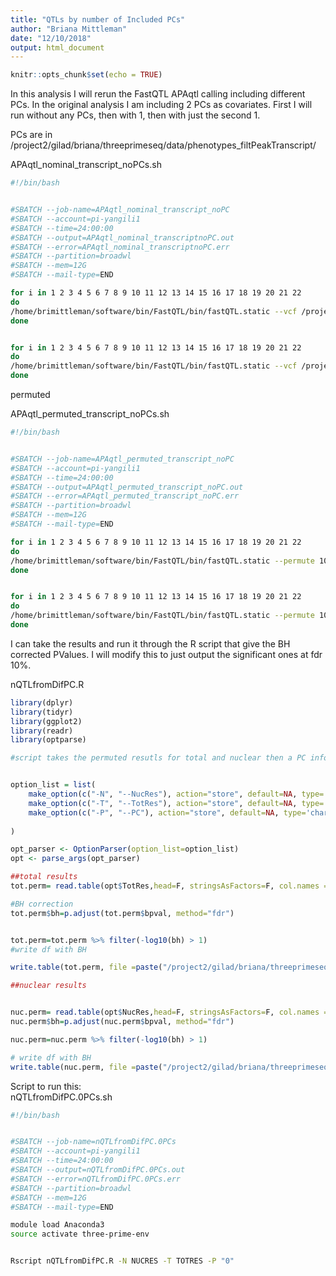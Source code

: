 ```yaml
---
title: "QTLs by number of Included PCs"
author: "Briana Mittleman"
date: "12/10/2018"
output: html_document
---
```


```r
knitr::opts_chunk$set(echo = TRUE)
```


In this analysis I will rerun the FastQTL APAqtl calling including different PCs. In the original analysis I am including 2 PCs as covariates. First I will run without any PCs, then with 1, then with just the second 1.

PCs are in /project2/gilad/briana/threeprimeseq/data/phenotypes_filtPeakTranscript/ 


APAqtl_nominal_transcript_noPCs.sh

```bash
#!/bin/bash


#SBATCH --job-name=APAqtl_nominal_transcript_noPC
#SBATCH --account=pi-yangili1
#SBATCH --time=24:00:00
#SBATCH --output=APAqtl_nominal_transcriptnoPC.out
#SBATCH --error=APAqtl_nominal_transcriptnoPC.err
#SBATCH --partition=broadwl
#SBATCH --mem=12G
#SBATCH --mail-type=END

for i in 1 2 3 4 5 6 7 8 9 10 11 12 13 14 15 16 17 18 19 20 21 22 
do
/home/brimittleman/software/bin/FastQTL/bin/fastQTL.static --vcf /project2/gilad/briana/YRI_geno_hg19/chr$i.dose.filt.vcf.gz --bed /project2/gilad/briana/threeprimeseq/data/phenotypes_filtPeakTranscript/filtered_APApeaks_merged_allchrom_refseqGenes.Transcript_sm_quant.Nuclear.pheno_fixed.txt.gz.qqnorm_chr$i.gz --out /project2/gilad/briana/threeprimeseq/data/nominal_APAqtl_trans_noPC/NOPC_filtered_APApeaks_merged_allchrom_refseqGenes.Transcript_sm_quant.Nuclear.pheno_fixed.txt.gz.qqnorm_chr$i.nominal.out --chunk 1 1  --window 5e5 --include-samples /project2/gilad/briana/threeprimeseq/data/phenotypes_filtPeakTranscript/SAMPLE.txt
done


for i in 1 2 3 4 5 6 7 8 9 10 11 12 13 14 15 16 17 18 19 20 21 22 
do
/home/brimittleman/software/bin/FastQTL/bin/fastQTL.static --vcf /project2/gilad/briana/YRI_geno_hg19/chr$i.dose.filt.vcf.gz  --bed /project2/gilad/briana/threeprimeseq/data/phenotypes_filtPeakTranscript/filtered_APApeaks_merged_allchrom_refseqGenes.OppStrand_sm_quant.Total.pheno_fixed.txt.gz.qqnorm_chr$i.gz --out /project2/gilad/briana/threeprimeseq/data/nominal_APAqtl_trans_noPC/NOPC_filtered_APApeaks_merged_allchrom_refseqGenes.Transcript_sm_quant.Total.pheno_fixed.txt.gz.qqnorm_chr$i.nominal.out --chunk 1 1  --window 5e5 --include-samples /project2/gilad/briana/threeprimeseq/data/phenotypes_filtPeakTranscript/SAMPLE.txt
done

```

permuted  

APAqtl_permuted_transcript_noPCs.sh

```bash
#!/bin/bash


#SBATCH --job-name=APAqtl_permuted_transcript_noPC
#SBATCH --account=pi-yangili1
#SBATCH --time=24:00:00
#SBATCH --output=APAqtl_permuted_transcript_noPC.out
#SBATCH --error=APAqtl_permuted_transcript_noPC.err
#SBATCH --partition=broadwl
#SBATCH --mem=12G
#SBATCH --mail-type=END

for i in 1 2 3 4 5 6 7 8 9 10 11 12 13 14 15 16 17 18 19 20 21 22 
do
/home/brimittleman/software/bin/FastQTL/bin/fastQTL.static --permute 1000  --vcf /project2/gilad/briana/YRI_geno_hg19/chr$i.dose.filt.vcf.gz  --bed /project2/gilad/briana/threeprimeseq/data/phenotypes_filtPeakTranscript/filtered_APApeaks_merged_allchrom_refseqGenes.Transcript_sm_quant.Nuclear.pheno_fixed.txt.gz.qqnorm_chr$i.gz --out /project2/gilad/briana/threeprimeseq/data/perm_APAqtl_trans_noPC/NO_PCfiltered_APApeaks_merged_allchrom_refseqGenes.Transcript_sm_quant.Nuclear.pheno_fixed.txt.gz.qqnorm_chr$i.perm.out --chunk 1 1  --window 5e5 --include-samples /project2/gilad/briana/threeprimeseq/data/phenotypes_filtPeakTranscript/SAMPLE.txt
done


for i in 1 2 3 4 5 6 7 8 9 10 11 12 13 14 15 16 17 18 19 20 21 22 
do
/home/brimittleman/software/bin/FastQTL/bin/fastQTL.static --permute 1000  --vcf /project2/gilad/briana/YRI_geno_hg19/chr$i.dose.filt.vcf.gz --bed /project2/gilad/briana/threeprimeseq/data/phenotypes_filtPeakTranscript/filtered_APApeaks_merged_allchrom_refseqGenes.Transcript_sm_quant.Total.pheno_fixed.txt.gz.qqnorm_chr$i.gz --out /project2/gilad/briana/threeprimeseq/data/perm_APAqtl_trans_noPC/NOPC_filtered_APApeaks_merged_allchrom_refseqGenes.Transcript_sm_quant.Total.pheno_fixed.txt.gz.qqnorm_chr$i.perm.out --chunk 1 1  --window 5e5 --include-samples /project2/gilad/briana/threeprimeseq/data/phenotypes_filtPeakTranscript/SAMPLE.txt
done
```

I can take the results and run it through the R script that give the BH corrected PValues. I will modify this to just output the significant ones at fdr 10%.  

nQTLfromDifPC.R

```r
library(dplyr)
library(tidyr)
library(ggplot2)
library(readr)
library(optparse)

#script takes the permuted resutls for total and nuclear then a PC info identifier. It iwll give the significant qtls for that condition  


option_list = list(
    make_option(c("-N", "--NucRes"), action="store", default=NA, type='character', help="nuclearRes"),
    make_option(c("-T", "--TotRes"), action="store", default=NA, type='character', help="totalRes"),
    make_option(c("-P", "--PC"), action="store", default=NA, type='character', help="PCs used in analysis")
    
)

opt_parser <- OptionParser(option_list=option_list)
opt <- parse_args(opt_parser)

##total results
tot.perm= read.table(opt$TotRes,head=F, stringsAsFactors=F, col.names = c("pid", "nvar", "shape1", "shape2", "dummy", "sid", "dist", "npval", "slope", "ppval", "bpval"))

#BH correction
tot.perm$bh=p.adjust(tot.perm$bpval, method="fdr")


tot.perm=tot.perm %>% filter(-log10(bh) > 1)
#write df with BH  

write.table(tot.perm, file =paste("/project2/gilad/briana/threeprimeseq/data/diffPCAnalysis/", opt$PC, "PCs.totQTL", sep=""), col.names = T, row.names = F, quote = F)

##nuclear results  


nuc.perm= read.table(opt$NucRes,head=F, stringsAsFactors=F, col.names = c("pid", "nvar", "shape1", "shape2", "dummy", "sid", "dist", "npval", "slope", "ppval", "bpval"))
nuc.perm$bh=p.adjust(nuc.perm$bpval, method="fdr")

nuc.perm=nuc.perm %>% filter(-log10(bh) > 1)

# write df with BH
write.table(nuc.perm, file =paste("/project2/gilad/briana/threeprimeseq/data/diffPCAnalysis/", opt$PC, "PCs.NucQTL", sep=""), col.names = T, row.names = F, quote = F)
```


Script to run this:  
nQTLfromDifPC.0PCs.sh

```bash
#!/bin/bash


#SBATCH --job-name=nQTLfromDifPC.0PCs
#SBATCH --account=pi-yangili1
#SBATCH --time=24:00:00
#SBATCH --output=nQTLfromDifPC.0PCs.out
#SBATCH --error=nQTLfromDifPC.0PCs.err
#SBATCH --partition=broadwl
#SBATCH --mem=12G
#SBATCH --mail-type=END

module load Anaconda3
source activate three-prime-env


Rscript nQTLfromDifPC.R -N NUCRES -T TOTRES -P "0"
```

